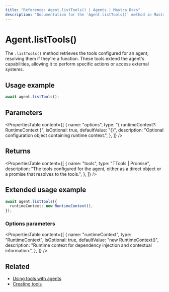 ```yaml
---
title: "Reference: Agent.listTools() | Agents | Mastra Docs"
description: "Documentation for the `Agent.listTools()` method in Mastra agents, which retrieves the tools that the agent can use."
---
```


# Agent.listTools()

The `.listTools()` method retrieves the tools configured for an agent, resolving them if they're a function. These tools extend the agent's capabilities, allowing it to perform specific actions or access external systems.

## Usage example

```typescript copy
await agent.listTools();
```

## Parameters

<PropertiesTable
  content={[
    {
      name: "options",
      type: "{ runtimeContext?: RuntimeContext }",
      isOptional: true,
      defaultValue: "{}",
      description: "Optional configuration object containing runtime context.",
    },
  ]}
/>

## Returns

<PropertiesTable
  content={[
    {
      name: "tools",
      type: "TTools | Promise<TTools>",
      description:
        "The tools configured for the agent, either as a direct object or a promise that resolves to the tools.",
    },
  ]}
/>

## Extended usage example

```typescript copy
await agent.listTools({
  runtimeContext: new RuntimeContext(),
});
```

### Options parameters

<PropertiesTable
  content={[
    {
      name: "runtimeContext",
      type: "RuntimeContext",
      isOptional: true,
      defaultValue: "new RuntimeContext()",
      description:
        "Runtime context for dependency injection and contextual information.",
    },
  ]}
/>

## Related

- [Using tools with agents](/docs/agents/using-tools)
- [Creating tools](/docs/tools-mcp/overview)
